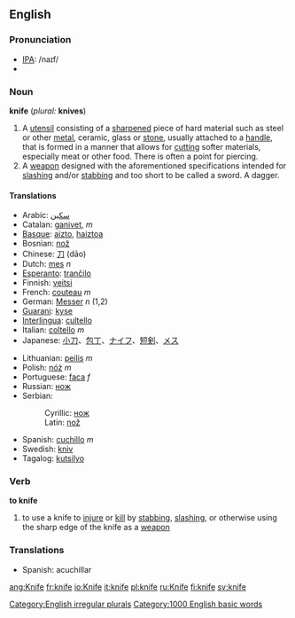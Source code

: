 ==English==
=== Pronunciation ===
*[[w:IPA|IPA]]: /naɪf/
*{{audio|en-us-knife.ogg|Audio (US)}}

=== Noun ===
'''knife''' (''plural:'' '''knives''')

#A [[utensil]] consisting of a [[sharpen]]ed piece of hard material such as steel or other [[metal]], ceramic, glass or [[stone]], usually attached to a [[handle]], that is formed in a manner that allows for [[cut]]ting softer materials, especially meat or other food.  There is often a point for piercing.
#A [[weapon]] designed with the aforementioned specifications intended for [[slash]]ing and/or [[stab]]bing and too short to be called a sword.  A dagger.

==== Translations ====
{{top}}
*Arabic: [[سكين]]
*Catalan: [[ganivet]], ''m''
*[[Basque]]: [[aizto]], [[haiztoa]]
*Bosnian: [[nož#Bosnian|nož]] {{m}}
*Chinese: [[刀]] (dāo)
*Dutch: [[mes]] ''n''
*[[Esperanto]]: [[tranĉilo]]
*Finnish: [[veitsi]]
*French: [[couteau]] ''m''
*German: [[Messer]] ''n'' (1,2)
*[[Guarani]]: [[kyse]]
*[[Interlingua]]: [[cultello]]
*Italian: [[coltello]] ''m''
*Japanese: [[小刀]]、[[包丁]]、[[ナイフ]]、[[短剣]]、[[メス]]
{{mid}}
*Lithuanian: [[peilis]] ''m''
*Polish: [[nóż]] ''m''
*Portuguese: [[faca]] ''f''
*Russian: [[нож]] {{m}}
*Serbian:
*:Cyrillic: [[нож#Serbian|нож]] {{m}}
*:Latin: [[nož#Serbian|nož]] {{m}}
*Spanish: [[cuchillo]] ''m''
*Swedish: [[kniv]]
*Tagalog: [[kutsilyo]]
{{bottom}}

=== Verb ===
'''to knife'''
# to use a knife to [[injure]] or [[kill]] by [[stab]]bing, [[slash]]ing, or otherwise using the sharp edge of the knife as a [[weapon]]

===Translations===
*Spanish: acuchillar

[[Category:English irregular plurals]]
[[Category:1000 English basic words]]

[[ang:Knife]]
[[fr:knife]]
[[io:Knife]]
[[it:knife]]
[[pl:knife]]
[[ru:Knife]]
[[fi:knife]]
[[sv:knife]]